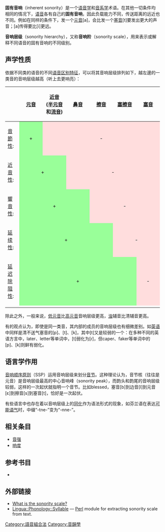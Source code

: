 '''固有音响'''（inherent sonority）是一个[[语音学|语音学]]和[[音系学|音系学]]术语。在其他一切条件均相同的情况下，[[语音|语音]]各有自己的'''固有音响'''，因此负载能力不同，传送距离的远近也不同。例如在同样的条件下，发一个[[元音|元音]][a]，会比发一个[[塞音|塞音]][t]要发出更大的声音；[a]传得要比[i]更远。

'''音响层级'''（sonority hierarchy），又称'''音响阶'''（sonority scale），用来表示或解释不同语音的固有音响的不同级别。
==声学性质==
依据不同类的语音的不同[[语音区别特征|语音区别特征]]，可以将其音响层级排列如下，越左邊的一类音的音响层级越高（听上去更响亮）：
{| class="wikitable nounderlines"
! !! width=15%|[[元音|元音]] !!  width=15%|[[近音|近音]]<br />([[半元音|半元音]]和[[流音|流音]]) !!  width=15%|[[鼻音_(辅音)|鼻音]] !!  width=15%|[[擦音|擦音]] !!  width=15%|[[塞擦音|塞擦音]] !!  width=15%|[[塞音|塞音]]
|-
| [[音節性|音節性]]: || colspan=1 align=center style="background:#99FF99"|+ || colspan=5 align=center style="background:#FDD"|-
|-
| [[近音性|近音性]]: || colspan=2 align=center style="background:#99FF99"|+ || colspan=4 align=center style="background:#FDD"|-
|-
| [[響音性|響音性]]: || colspan=3 align=center style="background:#99FF99"|+ || colspan=3 align=center style="background:#FDD"|-
|-
| [[延续性_(语言学)|延续性]]: || colspan=4 align=center style="background:#99FF99"|+ || colspan=2 align=center style="background:#FDD"|-
|-
| [[延迟除阻性|延迟除阻性]]: || colspan=5 align=center style="background:#99FF99"|+ || colspan=1 align=center style="background:#FDD"|-
|-
|}
除此之外，一般来说，[[低元音|低元音]]比[[高元音|高元音]]音响层级更高，[[清浊音|浊]]辅音比清辅音更高。

有的观点认为，即使是同一类音，其内部的成员的音响层级也有细微差别。如[[英语|英语]]中同样是清不送气塞音的[p]、[t]、[k]，其中[t]又是较弱的一个：在多种不同的英语方言中，later、letter等单词中，[t]弱化为[ɾ]，但caper、faker等单词中的[p]、[k]则鲜有弱化。

==语言学作用==
[[音响顺序原则|音响顺序原则]]（SSP）运用音响层级来划分[[音节|音节]]。这种理论认为，音节核（往往是元音）是音响层级最高的中心音响峰（sonority peak），而韵头和韵尾的音响层级较弱，这样的一次起伏就指明一个音节。比如blessed，塞音[b]到边音[l]到元音[ɛ]到擦音[s]到塞音[t]，恰好是一次起伏。

有些语言中也存在着以音响层级上的[[同化_(语言学)|同化]]作为语法形式的现象，如芬兰语在表达[[语气|可能语气]]时，中缀“-tne-”变为“-nne-”。
==相关条目==
*[[音强|音强]]
*[[响度|响度]]
==参考书目==
{{refbegin}}
*{{Cite book | author = 赵忠德 | title = 音系学 | location = 上海 | publisher = 上海外语教育出版社 | date = 2006 |ISBN = 7810958763 }}
{{refend}}

==外部链接==
*[http://www.sil.org/linguistics/GlossaryOfLinguisticTerms/WhatIsTheSonorityScale.htm What is the sonority scale?]{{Wayback|url=http://www.sil.org/linguistics/GlossaryOfLinguisticTerms/WhatIsTheSonorityScale.htm |date=20080128182533 }}
*[https://web.archive.org/web/20091009151050/http://search.cpan.org/~jaspax/Lingua-Phonology-0.33/Phonology/Syllable.pm Lingua::Phonology::Syllable] — [[Perl|Perl]] module for extracting sonority scale from text.

[[Category:語音組合法|Category:語音組合法]]
[[Category:音韻學|Category:音韻學]]